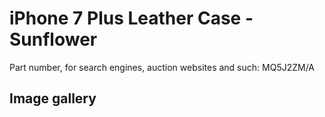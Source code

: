 
# iPhone 7 Plus Leather Case - Sunflower

Part number, for search engines, auction websites and such: MQ5J2ZM/A

## Image gallery

<div style={{ width: "768px" }}>
  <GalleryComponent
    images={[
      {
        original: "/everysource/MQ5J2.png",
        thumbnail: "/everypreview/MQ5J2.png",
      },
      {
        original: "/everysource/MQ5J2_AV1_GOLD.png",
        thumbnail: "/everypreview/MQ5J2_AV1_GOLD.png",
      },
      {
        original: "/everysource/MQ5J2_AV1_JET_BLACK.png",
        thumbnail: "/everypreview/MQ5J2_AV1_JET_BLACK.png",
      },
      {
        original: "/everysource/MQ5J2_AV1_RED.png",
        thumbnail: "/everypreview/MQ5J2_AV1_RED.png",
      },
      {
        original: "/everysource/MQ5J2_AV1_SILVER.png",
        thumbnail: "/everypreview/MQ5J2_AV1_SILVER.png",
      },
      {
        original: "/everysource/MQ5J2_AV2.png",
        thumbnail: "/everypreview/MQ5J2_AV2.png",
      }
    ]}
  />
</div>